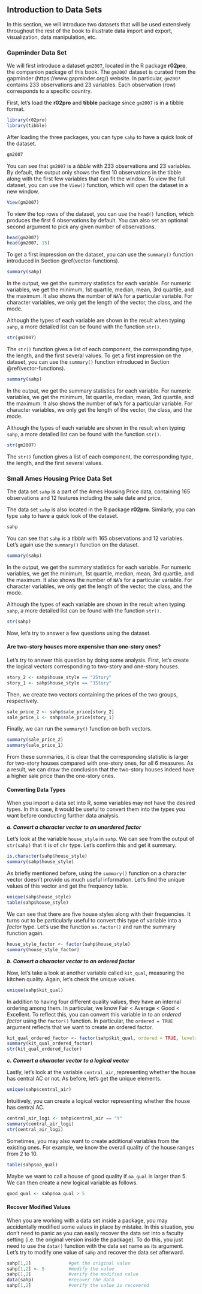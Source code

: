 ## Introduction to Data Sets {#intro-dataset}

In this section, we will introduce two datasets that will be used extensively throughout the rest of the book to illustrate data import and export, visualization, data manipulation, etc. 

### Gapminder Data Set {#intro-gapminder}

We will first introduce a dataset `gm2007`, located in the R package **r02pro**, the companion package of this book. The `gm2007` dataset is curated from the gapminder (https://www.gapminder.org/) website. In particular, `gm2007` contains 233 observations and 23 variables. Each observation (row) corresponds to a specific country. 

First, let's load the **r02pro** and **tibble** package since `gm2007` is in a tibble format. 


```r
library(r02pro)
library(tibble)
```

After loading the three packages, you can type `sahp` to have a quick look of the dataset.
```r
gm2007

```

You can see that `gm2007` is a *tibble* with 233 observations and 23 variables. By default, the output only shows the first 10 observations in the tibble along with the first few variables that can fit the window. To view the full dataset, you can use the `View()` function, which will open the dataset in a new window. 
```r
View(gm2007)
```

To view the top rows of the dataset, you can 
use the `head()` function, which produces the first 6 observations by default. You can also set an optional second argument to pick any given number of observations. 
```r
head(gm2007)
head(gm2007, 15)
```

To get a first impression on the dataset, you can use the `summary()` function introduced in Section \@ref(vector-functions). 
```r
summary(sahp)
```
In the output, we get the summary statistics for each variable. For numeric variables, we get the minimum, 1st quartile, median, mean, 3rd quartile, and the maximum. It also shows the number of `NA`'s for a particular variable. For character variables, we only get the length of the vector, the class, and the mode. 

Although the types of each variable are shown in the result when typing `sahp`, a more detailed list can be found with the function `str()`. 

```r
str(gm2007)
```

The `str()` function gives a list of each component, the corresponding type, the length, and the first several values. 
To get a first impression on the dataset, you can use the `summary()` function introduced in Section \@ref(vector-functions). 
```r
summary(sahp)
```
In the output, we get the summary statistics for each variable. For numeric variables, we get the minimum, 1st quartile, median, mean, 3rd quartile, and the maximum. It also shows the number of `NA`'s for a particular variable. For character variables, we only get the length of the vector, the class, and the mode. 

Although the types of each variable are shown in the result when typing `sahp`, a more detailed list can be found with the function `str()`. 

```r
str(gm2007)
```

The `str()` function gives a list of each component, the corresponding type, the length, and the first several values. 


### Small Ames Housing Price Data Set {#sahp}


The data set `sahp` is a part of the Ames Housing Price data, containing 165 observations and 12 features including the sale date and price. 

The data set `sahp` is also located in the R package **r02pro**. Similarly, you can type `sahp` to have a quick look of the dataset.

```r
sahp
```

You can see that `sahp` is a *tibble* with 165 observations and 12 variables.  Let's again use the `summary()` function on the dataset. 
```r
summary(sahp)
```

In the output, we get the summary statistics for each variable. For numeric variables, we get the minimum, 1st quartile, median, mean, 3rd quartile, and the maximum. It also shows the number of `NA`'s for a particular variable. For character variables, we only get the length of the vector, the class, and the mode. 

Although the types of each variable are shown in the result when typing `sahp`, a more detailed list can be found with the function `str()`. 

```r
str(sahp)
```

Now, let's try to answer a few questions using the dataset. 

#### Are two-story houses more expensive than one-story ones? 

Let's try to answer this question by doing some analysis. First, let's create the logical vectors corresponding to two-story and one-story houses. 

```r
story_2 <- sahp$house_style == "2Story"
story_1 <- sahp$house_style == "1Story"
```

Then, we create two vectors containing the prices of the two groups, respectively. 

```r
sale_price_2 <- sahp$sale_price[story_2]
sale_price_1 <- sahp$sale_price[story_1]
```

Finally, we can run the `summary()` function on both vectors.
```r
summary(sale_price_2)
summary(sale_price_1)
```
From these summaries, it is clear that the corresponding statistic is larger for two-story houses compared with one-story ones, for all 6 measures. As a result, we can draw the conclusion that the two-story houses indeed have a higher sale price than the one-story ones.

#### Converting Data Types

When you import a data set into R, some variables may not have the desired types.  In this case, it would be useful to convert them into the types you want before conducting further data analysis. 


***a. Convert a character vector to an unordered factor***

Let's look at the variable `house_style` in `sahp`. We can see from the output of `str(sahp)` that it is of `chr` type. Let's confirm this and get it summary.

```r
is.character(sahp$house_style)
summary(sahp$house_style)
```

As briefly mentioned before, using the `summary()` function on a character vector doesn't provide us much useful information. Let's find the unique values of this vector and get the frequency table.
```r
unique(sahp$house_style)
table(sahp$house_style)
```
We can see that there are five house styles along with their frequencies. It turns out to be particularly useful to convert this type of variable into a *factor* type. Let's use the function `as.factor()` and run the summary function again. 
```r
house_style_factor <- factor(sahp$house_style)
summary(house_style_factor)
```

***b. Convert a character vector to an ordered factor***

Now, let's take a look at another variable called `kit_qual`, measuring the kitchen quality. Again, let's check the unique values.

```r
unique(sahp$kit_qual)
```

In addition to having four different quality values, they have an internal ordering among them. In particular, we know Fair < Average < Good < Excellent. To reflect this, you can convert this variable in to an *ordered factor* using the `factor()` function. In particular, the `ordered = TRUE` argument reflects that we want to create an ordered factor. 
```r
kit_qual_ordered_factor <- factor(sahp$kit_qual, ordered = TRUE, levels = c("Fair", "Average", "Good", "Excellent"))#covert to ordered factor
summary(kit_qual_ordered_factor)
str(kit_qual_ordered_factor)
```

***c. Convert a character vector to a logical vector***

Lastly, let's look at the variable `central_air`, representing whether the house has central AC or not. As before, let's get the unique elements. 
```r
unique(sahp$central_air)
```

Intuitively, you can create a logical vector representing whether the house has central AC. 

```r
central_air_logi <- sahp$central_air == "Y"
summary(central_air_logi)
str(central_air_logi)
```

Sometimes, you may also want to create additional variables from the existing ones. For example, we know the  overall quality of the house ranges from 2 to 10. 
```r
table(sahp$oa_qual)
```
Maybe we want to call a house of good quality if `oa_qual` is larger than 5.  We can then create a new logical variable as follows.
```r
good_qual <- sahp$oa_qual > 5
```


#### Recover Modified Values

When you are working with a data set inside a package, you may accidentally modified some values in place by mistake. In this situation, you don't need to panic as you can easily recover the data set into a faculty setting (i.e. the original version inside the package). To do this, you just need to use the `data()` function with the data set name as its argument. Let's try to modify one value of `sahp` and recover the data set afterward.
```r
sahp[1,2]              #get the original value
sahp[1,2] <- 5         #modify the value
sahp[1,2]              #verify the modified value
data(sahp)             #recover the data
sahp[1,2]              #verify the value is recovered
```




